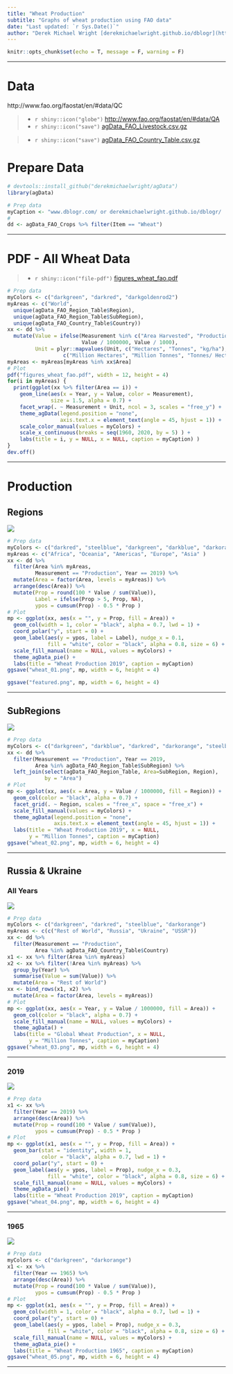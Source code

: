 ```yaml
---
title: "Wheat Production"
subtitle: "Graphs of wheat production using FAO data"
date: "Last updated: `r Sys.Date()`"
author: "Derek Michael Wright [derekmichaelwright.github.io/dblogr](https://derekmichaelwright.github.io/dblogr/) <derek.wright@usask.ca>"
---
```


```r
knitr::opts_chunk$set(echo = T, message = F, warning = F)
```

---

# Data

http://www.fao.org/faostat/en/#data/QC

> - `r shiny::icon("globe")` [http://www.fao.org/faostat/en/#data/QA](http://www.fao.org/faostat/en/#data/QA){target="_blank"}
> - `r shiny::icon("save")` [agData_FAO_Livestock.csv.gz](https://github.com/derekmichaelwright/agData/raw/master/Data/agData_FAO_Livestock.csv.gz)

> - `r shiny::icon("save")` [agData_FAO_Country_Table.csv.gz](https://github.com/derekmichaelwright/agData/raw/master/Data/agData_FAO_Country_Table.csv.gz)

# Prepare Data

```r
# devtools::install_github("derekmichaelwright/agData")
library(agData)
```

```r
# Prep data
myCaption <- "www.dblogr.com/ or derekmichaelwright.github.io/dblogr/ | Data: FAO"
#
dd <- agData_FAO_Crops %>% filter(Item == "Wheat")
```

---

# PDF - All Wheat Data

> - `r shiny::icon("file-pdf")` [figures_wheat_fao.pdf](https://dblogr.com/agdata/wheat/figures_wheat_fao.pdf)

```r
# Prep data
myColors <- c("darkgreen", "darkred", "darkgoldenrod2")
myAreas <- c("World",
  unique(agData_FAO_Region_Table$Region),
  unique(agData_FAO_Region_Table$SubRegion),
  unique(agData_FAO_Country_Table$Country))
xx <- dd %>%
  mutate(Value = ifelse(Measurement %in% c("Area Harvested", "Production"),
                        Value / 1000000, Value / 1000),
         Unit = plyr::mapvalues(Unit, c("Hectares", "Tonnes", "kg/ha"), 
                  c("Million Hectares", "Million Tonnes", "Tonnes/ Hectare")))
myAreas <- myAreas[myAreas %in% xx$Area]
# Plot
pdf("figures_wheat_fao.pdf", width = 12, height = 4)
for(i in myAreas) {
  print(ggplot(xx %>% filter(Area == i)) +
    geom_line(aes(x = Year, y = Value, color = Measurement),
              size = 1.5, alpha = 0.7) +
    facet_wrap(. ~ Measurement + Unit, ncol = 3, scales = "free_y") +
    theme_agData(legend.position = "none", 
                 axis.text.x = element_text(angle = 45, hjust = 1)) +
    scale_color_manual(values = myColors) +
    scale_x_continuous(breaks = seq(1960, 2020, by = 5) ) +
    labs(title = i, y = NULL, x = NULL, caption = myCaption) )
}
dev.off()
```

---

# Production {.tabset .tabset-pills}

## Regions

![](wheat_01.png)

```r
# Prep data
myColors <- c("darkred", "steelblue", "darkgreen", "darkblue", "darkorange")
myAreas <- c("Africa", "Oceania", "Americas", "Europe", "Asia" )
xx <- dd %>% 
  filter(Area %in% myAreas, 
         Measurement == "Production", Year == 2019) %>%
  mutate(Area = factor(Area, levels = myAreas)) %>%
  arrange(desc(Area)) %>%
  mutate(Prop = round(100 * Value / sum(Value)),
         Label = ifelse(Prop > 5, Prop, NA),
         ypos = cumsum(Prop) - 0.5 * Prop )
# Plot
mp <- ggplot(xx, aes(x = "", y = Prop, fill = Area)) +
  geom_col(width = 1, color = "black", alpha = 0.7, lwd = 1) +
  coord_polar("y", start = 0) +
  geom_label(aes(y = ypos, label = Label), nudge_x = 0.1,
             fill = "white", color = "black", alpha = 0.8, size = 6) +
  scale_fill_manual(name = NULL, values = myColors) +
  theme_agData_pie() +
  labs(title = "Wheat Production 2019", caption = myCaption) 
ggsave("wheat_01.png", mp, width = 6, height = 4)
```

```r
ggsave("featured.png", mp, width = 6, height = 4)
```

---

## SubRegions

![](wheat_02.png)

```r
# Prep data
myColors <- c("darkgreen", "darkblue", "darkred", "darkorange", "steelblue")
xx <- dd %>% 
  filter(Measurement == "Production", Year == 2019,
         Area %in% agData_FAO_Region_Table$SubRegion) %>%
  left_join(select(agData_FAO_Region_Table, Area=SubRegion, Region), 
            by = "Area")
# Plot
mp <- ggplot(xx, aes(x = Area, y = Value / 1000000, fill = Region)) +
  geom_col(color = "black", alpha = 0.7) +
  facet_grid(. ~ Region, scales = "free_x", space = "free_x") +
  scale_fill_manual(values = myColors) +
  theme_agData(legend.position = "none",
               axis.text.x = element_text(angle = 45, hjust = 1)) +
  labs(title = "Wheat Production 2019", x = NULL,
       y = "Million Tonnes", caption = myCaption) 
ggsave("wheat_02.png", mp, width = 6, height = 4)
```

---

## Russia & Ukraine {.tabset .tabset-pills}

### All Years

![](wheat_03.png)

```r
# Prep data
myColors <- c("darkgreen", "darkred", "steelblue", "darkorange")
myAreas <- c(c("Rest of World", "Russia", "Ukraine", "USSR"))
xx <- dd %>% 
  filter(Measurement == "Production",
         Area %in% agData_FAO_Country_Table$Country)
x1 <- xx %>% filter(Area %in% myAreas)
x2 <- xx %>% filter(!Area %in% myAreas) %>%
  group_by(Year) %>%
  summarise(Value = sum(Value)) %>%
  mutate(Area = "Rest of World")
xx <- bind_rows(x1, x2) %>%
  mutate(Area = factor(Area, levels = myAreas))
# Plot
mp <- ggplot(xx, aes(x = Year, y = Value / 1000000, fill = Area)) +
  geom_col(color = "black", alpha = 0.7) +
  scale_fill_manual(name = NULL, values = myColors) +
  theme_agData() +
  labs(title = "Global Wheat Production", x = NULL, 
       y = "Million Tonnes", caption = myCaption) 
ggsave("wheat_03.png", mp, width = 6, height = 4)
```

---

### 2019

![](wheat_04.png)

```r
# Prep data
x1 <- xx %>% 
  filter(Year == 2019) %>%
  arrange(desc(Area)) %>%
  mutate(Prop = round(100 * Value / sum(Value)),
         ypos = cumsum(Prop) - 0.5 * Prop )
# Plot
mp <- ggplot(x1, aes(x = "", y = Prop, fill = Area)) +
  geom_bar(stat = "identity", width = 1,
           color = "black", alpha = 0.7, lwd = 1) +
  coord_polar("y", start = 0) +
  geom_label(aes(y = ypos, label = Prop), nudge_x = 0.3,
             fill = "white", color = "black", alpha = 0.8, size = 6) +
  scale_fill_manual(name = NULL, values = myColors) +
  theme_agData_pie() +
  labs(title = "Wheat Production 2019", caption = myCaption) 
ggsave("wheat_04.png", mp, width = 6, height = 4)
```

---

### 1965

![](wheat_05.png)

```r
# Prep data
myColors <- c("darkgreen", "darkorange")
x1 <- xx %>% 
  filter(Year == 1965) %>%
  arrange(desc(Area)) %>%
  mutate(Prop = round(100 * Value / sum(Value)),
         ypos = cumsum(Prop) - 0.5 * Prop )
# Plot
mp <- ggplot(x1, aes(x = "", y = Prop, fill = Area)) +
  geom_col(width = 1, color = "black", alpha = 0.7, lwd = 1) +
  coord_polar("y", start = 0) +
  geom_label(aes(y = ypos, label = Prop), nudge_x = 0.3,
             fill = "white", color = "black", alpha = 0.8, size = 6) +
  scale_fill_manual(name = NULL, values = myColors) +
  theme_agData_pie() +
  labs(title = "Wheat Production 1965", caption = myCaption) 
ggsave("wheat_05.png", mp, width = 6, height = 4)
```

---
